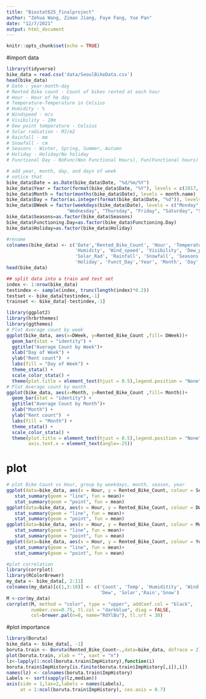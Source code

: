 ```yaml
---
title: "Biostat625_finalproject"
author: "Zehua Wang, Ziman Jiang, Faye Fang, Yue Pan"
date: "12/7/2021"
output: html_document
---
```


```r
knitr::opts_chunk$set(echo = TRUE)
```

#import data
```r
library(tidyverse)
bike_data = read.csv('data/SeoulBikeData.csv')
head(bike_data)
# Date : year-month-day
# Rented Bike count - Count of bikes rented at each hour
# Hour - Hour of he day
# Temperature-Temperature in Celsius
# Humidity - %
# Windspeed - m/s
# Visibility - 10m
# Dew point temperature - Celsius
# Solar radiation - MJ/m2
# Rainfall - mm
# Snowfall - cm
# Seasons - Winter, Spring, Summer, Autumn
# Holiday - Holiday/No holiday
# Functional Day - NoFunc(Non Functional Hours), Fun(Functional hours)
```
```r
# add year, month, day, and days of week
# notice that 
bike_data$Date = as.Date(bike_data$Date, "%d/%m/%Y")
bike_data$Year = factor(format(bike_data$Date, "%Y"), levels = c(2017, 2018))
bike_data$Month = factor(months(bike_data$Date), levels = month.name)
bike_data$Day = factor(as.integer(format(bike_data$Date, "%d")), levels = 1:31)
bike_data$DWeek = factor(weekdays(bike_data$Date), levels = c("Monday", "Tuesday", 
                      "Wednesday", "Thursday", "Friday", "Saturday", "Sunday"))
bike_data$Seasons=as.factor(bike_data$Seasons)
bike_data$Functioning.Day=as.factor(bike_data$Functioning.Day)
bike_data$Holiday=as.factor(bike_data$Holiday)

#rename
colnames(bike_data) <- c('Date','Rented_Bike_Count', 'Hour', 'Temperature',
                         'Humidity', 'Wind_speed', 'Visibility', 'Dew_point_temp',
                         'Solar_Rad', 'Rainfall', 'Snowfall', 'Seasons', 
                         'Holiday', 'Funct_Day','Year', 'Month', 'Day', 'DWeek')
head(bike_data)
```

```r
## split data into a train and test set
index <- 1:nrow(bike_data)
testindex <- sample(index, trunc(length(index)*0.2))
testset <- bike_data[testindex,-1]
trainset <- bike_data[-testindex,-1]
```

```r
library(ggplot2)
library(hrbrthemes)
library(ggthemes) 
# Plot Average count by week 
ggplot(bike_data, aes(x=DWeek, y=Rented_Bike_Count ,fill= DWeek))+
  geom_bar(stat = "identity") +
  ggtitle("Average Count by Week")+
  xlab("Day of Week") + 
  ylab("Rent count")  + 
  labs(fill = "Day of Week") + 
  theme_stata() +
  scale_color_stata() +
  theme(plot.title = element_text(hjust = 0.5),legend.position = "None")
# Plot Average count by month
ggplot(bike_data, aes(x=Month, y=Rented_Bike_Count ,fill= Month))+
  geom_bar(stat = "identity") +
  ggtitle("Average Count by Month")+
  xlab("Month") + 
  ylab("Rent count")  + 
  labs(fill = "Month") + 
  theme_stata() +
  scale_color_stata() +
  theme(plot.title = element_text(hjust = 0.5),legend.position = "None",
        axis.text.x = element_text(angle=-25))
```
# plot
```r
# plot Bike Count vs Hour, group by weekdays, month, season, year
ggplot(data=bike_data, aes(x = Hour, y = Rented_Bike_Count, colour = Seasons)) +
   stat_summary(geom = "line", fun = mean)+
   stat_summary(geom = "point", fun = mean)
ggplot(data=bike_data, aes(x = Hour, y = Rented_Bike_Count, colour = DWeek)) +
   stat_summary(geom = "line", fun = mean)+
   stat_summary(geom = "point", fun = mean)
ggplot(data=bike_data, aes(x = Hour, y = Rented_Bike_Count, colour = Month)) +
   stat_summary(geom = "line", fun = mean)+
   stat_summary(geom = "point", fun = mean)
ggplot(data=bike_data, aes(x = Hour, y = Rented_Bike_Count, colour = Year)) +
   stat_summary(geom = "line", fun = mean)+
   stat_summary(geom = "point", fun = mean)
```

```r
#plot correlation
library(corrplot)
library(RColorBrewer)
my_data <- bike_data[, 2:11]
colnames(my_data)[c(1,3:10)] <- c('Count', 'Temp', 'Humiditity', 'Wind', 'Visb', 
                                  'Dew', 'Solar','Rain','Snow')
M <-cor(my_data)
corrplot(M, method = "color", type = "upper", addCoef.col = "black",
         number.cex=0.75, tl.col = "darkblue", diag = FALSE, 
         col=brewer.pal(n=8, name="RdYlBu"), tl.srt = 30)
```

#plot importance
```r
library(Boruta)
bike_data <- bike_data[, -1] 
boruta.train <- Boruta(Rented_Bike_Count~.,data=bike_data, doTrace = 2)
plot(boruta.train, xlab = "", xaxt = "n")
lz<-lapply(1:ncol(boruta.train$ImpHistory),function(i)
boruta.train$ImpHistory[is.finite(boruta.train$ImpHistory[,i]),i])
names(lz) <- colnames(boruta.train$ImpHistory)
Labels <- sort(sapply(lz,median))
axis(side = 1,las=2,labels = names(Labels),
     at = 1:ncol(boruta.train$ImpHistory), cex.axis = 0.7)
```
